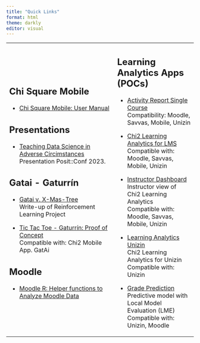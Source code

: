 ```yaml
---
title: "Quick Links"
format: html
theme: darkly
editor: visual
---
```


+--------------------------------------------------------------------------------------------------------------------+--------------------------------------------------------------------------------------+
| ## Chi Square Mobile                                                                                               | ## Learning Analytics Apps (POCs)                                                    |
|                                                                                                                    |                                                                                      |
| -   [Chi Square Mobile: User Manual](https://chi2labs.github.io/mobile-manual/)                                    | -   [Activity Report Single Course](https://chi2.shinyapps.io/activityreport/)\      |
|                                                                                                                    |     Compatibility: Moodle, Savvas, Mobile, Unizin                                    |
| ## Presentations                                                                                                   |                                                                                      |
|                                                                                                                    | -   [Chi2 Learning Analytics for LMS](https://chi2.shinyapps.io/POC_chi2lms/)\       |
| -   [Teaching Data Science in Adverse Circimstances](https://dietrichson.github.io/posit-conf-2023/#/title-slide)\ |     Compatible with: Moodle, Savvas, Mobile, Unizin                                  |
|     Presentation Posit::Conf 2023.                                                                                 |                                                                                      |
|                                                                                                                    | -   [Instructor Dashboard](https://chi2.shinyapps.io/example_single_course/?p=home)\ |
| ## Gatai - Gaturrín                                                                                                |     Instructor view of Chi2 Learning Analytics\                                      |
|                                                                                                                    |     Compatible with: Moodle, Savvas, Mobile, Unizin                                  |
| -   [Gatai v. X-Mas-Tree](https://chi2labs.github.io/x-mas-3/q/)\                                                  |                                                                                      |
|     Write-up of Reinforcement Learning Project                                                                     | -   [Learning Analytics Unizin](https://chi2.shinyapps.io/unizin_demo/?)\            |
|                                                                                                                    |     Chi2 Learning Analytics for Unizin\                                              |
| -   [Tic Tac Toe - Gaturrín: Proof of Concept](https://chi2.shinyapps.io/tic-tac-toe/)\                            |     Compatible with: Unizin                                                          |
|     Compatible with: Chi2 Mobile App. GatAi                                                                        |                                                                                      |
|                                                                                                                    | -   [Grade Prediction](https://chi2.shinyapps.io/predictive_demo/)\                  |
| ## Moodle                                                                                                          |     Predictive model with Local Model Evaluation (LME)\                              |
|                                                                                                                    |     Compatible with: Unizin, Moodle                                                  |
| -   [Moodle R: Helper functions to Analyze Moodle Data](https://chi2labs.github.io/moodleR/)                       |                                                                                      |
+--------------------------------------------------------------------------------------------------------------------+--------------------------------------------------------------------------------------+
